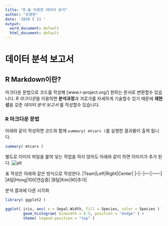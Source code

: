 ```yaml
---
title: "R.을 이용한 데이터 분석"
author: "조명현"
date: '2020 5 21 '
output:
  word_document: default
  html_document: default
---
```


# 데이터 분석 보고서

## R Markdown이란?

마크다운 문법으로 코드를 작성해 [www.r-project.org/]
원하는 문서로 변환할수 있습니다.
*R 마크다운*을 이용하면 **분석과정**과 겨로가를 자세하게
기술할수 있기 때문에 **재현성**을 갖춘 *데이터 분석 보고서*
를 작성할수 있습니다. 

### R 마크다운 문법

아래와 같이 작성하면 코드와 함께 `summary( mtcars )`를 실행한
결과물이 출력 됩니다. 

```r
summary( mtcars )
```

별도로 이미지 파일을 붙여 넣는 작업을 하지 않아도 아래와 같이 하면
이미지가 추가 된다. 
![alt](pug.png)

표 작성은 아래와 같은 방식으로 작성한다. 
|Team|Left|Right|Center|
|--|:-|---:|:-----:|
|A팀|Hong|100|연습중|
|B팀|Kim|90|추가|

분석 결과에 다른 시각화
```r

library( ggplot2 )

ggplot( iris, aes( x = Sepal.Width, fill = Species, color = Species ) ) +
        geom_histogram( binwidth = 0.5, position = "dodge" ) +
        theme( legend.position = "top" )
```




















